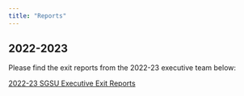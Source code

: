 ```yaml
---
title: "Reports"
---
```


## 2022-2023
Please find the exit reports from the 2022-23 executive team below:

[2022-23 SGSU Executive Exit Reports](./reports/SGSU_Report_2023.pdf)
